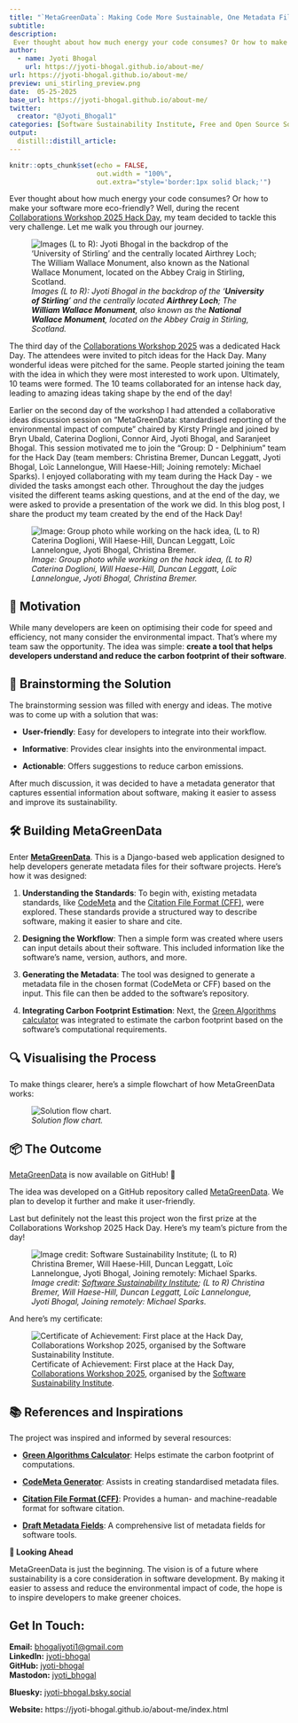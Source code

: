 ```yaml
---
title: "`MetaGreenData`: Making Code More Sustainable, One Metadata File at a Time"
subtitle: 
description: 
 Ever thought about how much energy your code consumes? Or how to make your software more eco-friendly? Well, during the recent Collaborations Workshop 2025 Hack Day, my team decided to tackle this very challenge. Let me walk you through my journey.
author:
  - name: Jyoti Bhogal
    url: https://jyoti-bhogal.github.io/about-me/
url: https://jyoti-bhogal.github.io/about-me/
preview: uni_stirling_preview.png
date:  05-25-2025
base_url: https://jyoti-bhogal.github.io/about-me/
twitter:
  creator: "@Jyoti_Bhogal1"
categories: [Software Sustainability Institute, Free and Open Source Software, Software, Python, Django, Research Software, Open Science, Open Source, Meta data] 
output:
  distill::distill_article:
---
```


```r
knitr::opts_chunk$set(echo = FALSE,
                      out.width = "100%",
                      out.extra="style='border:1px solid black;'")

```

Ever thought about how much energy your code consumes? Or how to make your software more eco-friendly? Well, during the recent [Collaborations Workshop 2025 Hack Day](https://www.software.ac.uk/workshop/collaborations-workshop-2025-cw25), my team decided to tackle this very challenge. Let me walk you through our journey.

![*Images (L to R): Jyoti Bhogal in the backdrop of the ‘**University of Stirling**’ and the centrally located **Airthrey Loch**; The **William Wallace Monument**, also known as the **National Wallace Monument**, located on the Abbey Craig in Stirling, Scotland.*](uni_stirling_preview.png)

The third day of the [Collaborations Workshop 2025](https://www.software.ac.uk/workshop/collaborations-workshop-2025-cw25) was a dedicated Hack Day. The attendees were invited to pitch ideas for the Hack Day. Many wonderful ideas were pitched for the same. People started joining the team with the idea in which they were most interested to work upon. Ultimately, 10 teams were formed. The 10 teams collaborated for an intense hack day, leading to amazing ideas taking shape by the end of the day\!  

Earlier on the second day of the workshop I had attended a collaborative ideas discussion session on “MetaGreenData: standardised reporting of the environmental impact of compute” chaired by Kirsty Pringle and joined by Bryn Ubald, Caterina Doglioni, Connor Aird, Jyoti Bhogal, and Saranjeet Bhogal. This session motivated me to join the “Group: D \- Delphinium” team for the Hack Day (team members: Christina Bremer, Duncan Leggatt, Jyoti Bhogal, Loïc Lannelongue, Will Haese-Hill; Joining remotely: Michael Sparks). I enjoyed collaborating with my team during the Hack Day \- we divided the tasks amongst each other. Throughout the day the judges visited the different teams asking questions, and at the end of the day, we were asked to provide a presentation of the work we did. In this blog post, I share the product my team created by the end of the Hack Day\! 

![*Image: Group photo while working on the hack idea, (L to R) Caterina Doglioni, Will Haese-Hill, Duncan Leggatt, Loïc Lannelongue, Jyoti Bhogal, Christina Bremer.*](team_working_group_photo.png)

## **🚀 Motivation**

While many developers are keen on optimising their code for speed and efficiency, not many consider the environmental impact. That's where my team saw the opportunity. The idea was simple: **create a tool that helps developers understand and reduce the carbon footprint of their software**.

## **🧠 Brainstorming the Solution**

The brainstorming session was filled with energy and ideas. The motive was to come up with a  solution that was:

* **User-friendly**: Easy for developers to integrate into their workflow.

* **Informative**: Provides clear insights into the environmental impact.

* **Actionable**: Offers suggestions to reduce carbon emissions.

After much discussion, it was decided to have a metadata generator that captures essential information about software, making it easier to assess and improve its sustainability.

## **🛠️ Building MetaGreenData**

Enter [**MetaGreenData**](https://github.com/GreenAlgorithms/MetaGreenData). This is a Django-based web application designed to help developers generate metadata files for their software projects. Here's how it was designed:

1. **Understanding the Standards**: To begin with, existing metadata standards, like [CodeMeta](https://codemeta.github.io/codemeta-generator/) and the [Citation File Format (CFF)](https://citation-file-format.github.io/), were explored. These standards provide a structured way to describe software, making it easier to share and cite.

2. **Designing the Workflow**: Then a simple form was created where users can input details about their software. This included information like the software's name, version, authors, and more.

3. **Generating the Metadata**: The tool was designed to generate a metadata file in the chosen format (CodeMeta or CFF) based on the input. This file can then be added to the software's repository.

4. **Integrating Carbon Footprint Estimation**: Next, the [Green Algorithms calculator](https://calculator.green-algorithms.org/) was integrated to estimate the carbon footprint based on the software's computational requirements.

## **🔍 Visualising the Process**

To make things clearer, here's a simple flowchart of how MetaGreenData works:

![*Solution flow chart.*](solution_flow_chart.png)

## **📦 The Outcome**

[MetaGreenData](https://github.com/GreenAlgorithms/MetaGreenData) is now available on GitHub! 🎉

The idea was developed on a GitHub repository called [MetaGreenData](https://github.com/GreenAlgorithms/MetaGreenData). We plan to develop it further and make it user-friendly.

Last but definitely not the least this project won the first prize at the Collaborations Workshop 2025 Hack Day. Here’s my team’s picture from the day\!

![*Image credit: [Software Sustainability Institute](https://www.software.ac.uk/); (L to R) Christina Bremer, Will Haese-Hill, Duncan Leggatt, Loïc Lannelongue, Jyoti Bhogal, Joining remotely: Michael Sparks.*](first_prize_group_photo.jpeg)

And here’s my certificate:

![Certificate of Achievement: First place at the Hack Day, [Collaborations Workshop 2025](https://www.software.ac.uk/workshop/collaborations-workshop-2025-cw25), organised by the [Software Sustainability Institute](https://www.software.ac.uk/).](first_jyoti_bhogal_certificate.jpg)

## **📚 References and Inspirations**

The project was inspired and informed by several resources:

* [**Green Algorithms Calculator**](https://calculator.green-algorithms.org/): Helps estimate the carbon footprint of computations.

* [**CodeMeta Generator**](https://codemeta.github.io/codemeta-generator/): Assists in creating standardised metadata files.

* [**Citation File Format (CFF)**](https://citation-file-format.github.io/): Provides a human- and machine-readable format for software citation.

* [**Draft Metadata Fields**](https://docs.google.com/spreadsheets/d/1hVlRnbE-3183r3hRLakNV0_-KTvuAxtAyhyueGY8gtg/edit?pli=1&gid=0#gid=0): A comprehensive list of metadata fields for software tools.

**🔭 Looking Ahead**

MetaGreenData is just the beginning. The vision is of a future where sustainability is a core consideration in software development. By making it easier to assess and reduce the environmental impact of code, the hope is to inspire developers to make greener choices.

## Get In Touch:

**Email:** [bhogaljyoti1@gmail.com](mailto:bhogaljyoti1@gmail.com)   
**LinkedIn:** [jyoti-bhogal](http://www.linkedin.com/in/jyoti-bhogal)  
**GitHub:** [jyoti-bhogal](https://github.com/jyoti-bhogal)   
**Mastodon:** [jyoti_bhogal](https://mastodon.social/@jyoti_bhogal)

**Bluesky:** [jyoti-bhogal.bsky.social](https://bsky.app/profile/jyoti-bhogal.bsky.social)

**Website:** https://jyoti-bhogal.github.io/about-me/index.html

